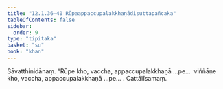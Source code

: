 ```yaml
---
title: "12.1.36–40 Rūpaappaccupalakkhaṇādisuttapañcaka"
tableOfContents: false
sidebar:
  order: 9
type: "tipitaka"
basket: "su"
book: "khan"
---
```



<DynamicBreadcrumb />

<Division number="642–646" book="khan" bookNo="13">

<Paragraph number="1265" book="khan">
Sāvatthinidānaṃ. “Rūpe kho, vaccha, appaccupalakkhaṇā …pe…  viññāṇe kho, vaccha, appaccupalakkhaṇā …pe… . Cattālīsamaṃ.
</Paragraph>
</Division>